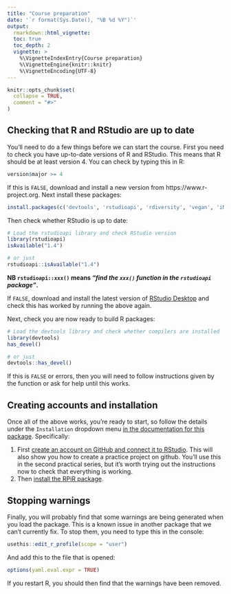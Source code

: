 ```yaml
---
title: "Course preparation"
date: '`r format(Sys.Date(), "%B %d %Y")`'
output:
  rmarkdown::html_vignette:
  toc: true
  toc_depth: 2
  vignette: >
    %\VignetteIndexEntry{Course preparation}
    %\VignetteEngine{knitr::knitr}
    %\VignetteEncoding{UTF-8}
---
```


```r
knitr::opts_chunk$set(
  collapse = TRUE,
  comment = "#>"
)
```

## Checking that R and RStudio are up to date

You'll need to do a few things before we can start the course. First you need to
check you have up-to-date versions of R and RStudio. This means that R should be
at least version 4. You can check by typing this in R:

```R
version$major >= 4
```

If this is `FALSE`, download and install a new version from
https://www.r-project.org. Next install these packages:

```R
install.packages(c('devtools', 'rstudioapi', 'rdiversity', 'vegan', 'iNEXT'))
```

Then check whether RStudio is up to date:

```R
# Load the rstudioapi library and check RStudio version
library(rstudioapi)
isAvailable("1.4")

# or just
rstudioapi::isAvailable("1.4")
```
**NB `rstudioapi::xxx()` means *"find the `xxx()` function in the `rstudioapi` package"*.**

If `FALSE`, download and install the latest version of [RStudio Desktop][rstudio]
and check this has worked by running the above again.

Next, check you are now ready to build R packages:

```R
# Load the devtools library and check whether compilers are installed
library(devtools)
has_devel()

# or just
devtools::has_devel()
```

If this is `FALSE` or errors, then you will need to follow instructions given
by the function or ask for help until this works.

## Creating accounts and installation

Once all of the above works, you're ready to start, so follow the details under
the `Installation` dropdown menu [in the documentation for this package][docs].
Specifically:

1. First [create an account on GitHub and connect it to RStudio][github]. This will
   also show you how to create a practice project on github. You'll use this in
   the second practical series, but it's worth trying out the instructions now
   to check that everything is working.
2. Then [install the RPiR package][package].

## Stopping warnings

Finally, you will probably find that some warnings are being generated when you
load the package. This is a known issue in another package that we can't
currently fix. To stop them, you need to type this in the console:

```R
usethis::edit_r_profile(scope = "user")
```

And add this to the file that is opened:

```R
options(yaml.eval.expr = TRUE)
```

If you restart R, you should then find that the warnings have been removed.

[rstudio]: https://rstudio.com/products/rstudio
[docs]: https://ibahcm.github.io/RPiR
[package]: https://ibahcm.github.io/RPiR/articles/pages/install_RPiR.html
[github]: https://ibahcm.github.io/RPiR/articles/pages/install_github.html
[vscode]: https://ibahcm.github.io/RPiR/articles/pages/vscode_liveshare.html
